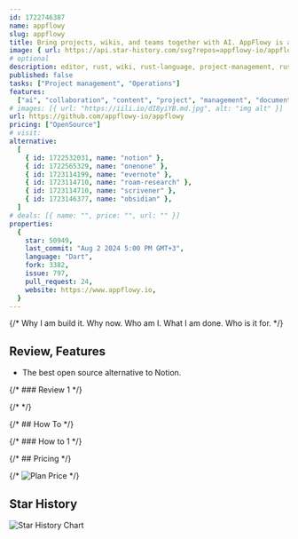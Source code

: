 ```yaml
---
id: 1722746387
name: appflowy
slug: appflowy
title: Bring projects, wikis, and teams together with AI. AppFlowy is an AI collaborative workspace where you achieve more without losing control of your data.
image: { url: https://api.star-history.com/svg?repos=appflowy-io/appflowy }
# optional
description: editor, rust, wiki, rust-language, project-management, rust-lang, content-management, flutter, hacktoberfest, notion, low-code, no-code, content-services, team-collaboration, flutter-app, notion-alternative,  ,
published: false
tasks: ["Project management", "Operations"]
features:
  ["ai", "collaboration", "content", "project", "management", "document"]
# images: [{ url: "https://iili.io/dI8yiYB.md.jpg", alt: "img alt" }]
url: https://github.com/appflowy-io/appflowy
pricing: ["OpenSource"]
# visit:
alternative:
  [
    { id: 1722532031, name: "notion" },
    { id: 1722565329, name: "onenone" },
    { id: 1723114199, name: "evernote" },
    { id: 1723114710, name: "roam-research" },
    { id: 1723114710, name: "scrivener" },
    { id: 1723146377, name: "obsidian" },
  ]
# deals: [{ name: "", price: "", url: "" }]
properties:
  {
    star: 50949,
    last_commit: "Aug 2 2024 5:00 PM GMT+3",
    language: "Dart",
    fork: 3382,
    issue: 797,
    pull_request: 24,
    website: https://www.appflowy.io,
  }
---
```


{/* Why I am build it. Why now. Who am I. What I am done. Who is it for. */}

## Review, Features

- The best open source alternative to Notion.

{/* ### Review 1 */}

{/* <DetailYoutube videoId="" startTime={0} /> */}

{/* ## How To */}

{/* ### How to 1 */}

{/* ## Pricing */}

{/* <Img src="" alt="Plan Price" /> */}

## Star History

![Star History Chart](https://api.star-history.com/svg?repos=appflowy-io/appflowy)

